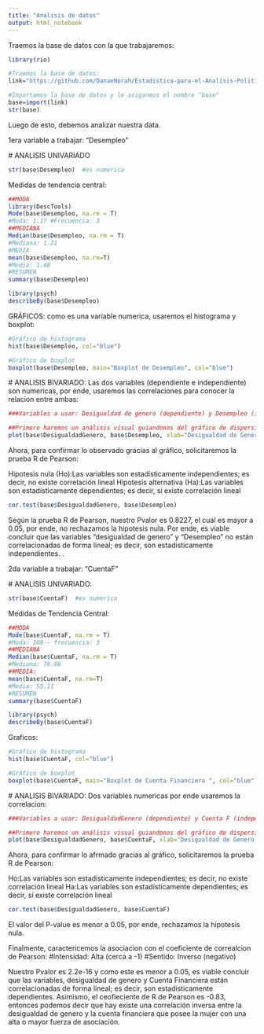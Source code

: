 ```yaml
---
title: "Analisis de datos"
output: html_notebook
---
```


Traemos la base de datos con la que trabajaremos:
```r
library(rio)

#Traemos la base de datos:
link="https://github.com/DanaeNorah/Estadistica-para-el-Analisis-Politico-2-/raw/master/TRABAJO/basefinal.csv"

#Importamos la base de datos y le asiganmos el nombre "base"
base=import(link)
str(base)
```

Luego de esto, debemos analizar nuestra data.

1era variable a trabajar: "Desempleo"

  # ANALISIS UNIVARIADO
```r
str(base$Desempleo)  #es numerica
```

Medidas de tendencia central:
```r
##MODA
library(DescTools)
Mode(base$Desempleo, na.rm = T)
#Moda: 1.17 #Frecuencia: 3
##MEDIANA
Median(base$Desempleo, na.rm = T)
#Mediana: 1.21
#MEDIA
mean(base$Desempleo, na.rm=T)   
#Media: 1.48
#RESUMEN
summary(base$Desempleo)

library(psych)
describeBy(base$Desempleo)
```

GRÁFICOS: como es una variable numerica, usaremos el histograma y boxplot:
```r
#Gráfico de histograma
hist(base$Desempleo, col="blue")
```
```r
#Gráfico de boxplot
boxplot(base$Desempleo, main="Boxplot de Desempleo", col="blue")
```


  # ANALISIS BIVARIADO:
Las dos variables (dependiente e independiente) son numericas, por ende, usaremos las correlaciones para conocer la relacion entre ambas:
```r
###Variables a usar: Desigualdad de genero (dependiente) y Desempleo (independiente)

##Primero haremos un análisis visual guiandonos del gráfico de dispersión:
plot(base$DesigualdadGenero, base$Desempleo, xlab="Desigualdad de Genero ", ylab="Desempleo")
```

Ahora, para confirmar lo observado gracias al gráfico, solicitaremos la prueba R de Pearson:

Hipotesis nula (Ho):Las variables son estadísticamente independientes; es decir, no existe correlación lineal
Hipotesis alternativa (Ha):Las variables son estadísticamente dependientes; es decir, sí existe correlación lineal
```r
cor.test(base$DesigualdadGenero, base$Desempleo)
```

Según la prueba R de Pearson, nuestro Pvalor es 0.8227, el cual es mayor a 0.05, por ende, no rechazamos la hipotesis nula. Por ende, es viable concluir que las variables "desigualdad de genero" y "Desempleo" no están correlacionadas de forma lineal; es decir, son estadisticamente independientes. .


2da variable a trabajar: "CuentaF"

  # ANALISIS UNIVARIADO: 
```r
str(base$CuentaF)  #es numerica
```

Medidas de Tendencia Central:
```r
##MODA
Mode(base$CuentaF, na.rm = T)
#Moda: 100-- frecuencia: 3
##MEDIANA
Median(base$CuentaF, na.rm = T)
#Mediana: 70.08
##MEDIA:
mean(base$CuentaF, na.rm=T)   
#Media: 55.11
#RESUMEN
summary(base$CuentaF)

library(psych)
describeBy(base$CuentaF)
```

Graficos:
```r
#Gráfico de histograma
hist(base$CuentaF, col="blue")
```
```r
#Gráfico de boxplot
boxplot(base$CuentaF, main="Boxplot de Cuenta Financiera ", col="blue")
```

  # ANALISIS BIVARIADO:
Dos variables numericas por ende usaremos la correlacion:
```r
###Variables a usar: DesigualdadGenero (dependiente) y Cuenta F (independiente)

##Primero haremos un análisis visual guiandonos del gráfico de dispersión:
plot(base$DesigualdadGenero, base$CuentaF, xlab="Desigualdad de Genero ", ylab="Cuenta Financiera")
```

Ahora, para confirmar lo afrmado gracias al gráfico, solicitaremos la prueba R de Pearson:

Ho:Las variables son estadísticamente independientes; es decir, no existe correlación lineal
Ha:Las variables son estadísticamente dependientes; es decir, sí existe correlación lineal
```r
cor.test(base$DesigualdadGenero, base$CuentaF)
```

El valor del P-value es  menor a 0.05, por ende, rechazamos la hipotesis nula.

Finalmente, caractericemos la asociacion con el coeficiente de correalcion de Pearson:
#Intensidad: Alta (cerca a -1)
#Sentido: Inverso (negativo)

Nuestro Pvalor es 2.2e-16 y como este es menor a 0.05, es viable concluir que las variables, desigualdad de genero y Cuenta Financiera están correlacionadas de forma lineal; es decir, son estadisticamente dependientes. Asimismo, el ceofieciente de R de Pearson es -0.83, entonces podemos decir que hay existe una correlación inversa entre la desigualdad de genero y la cuenta financiera que posee la mujer con una alta o mayor fuerza de asociación.











